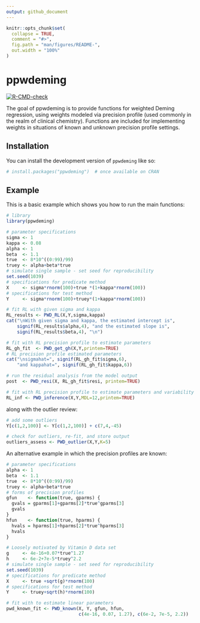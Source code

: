 ```yaml
---
output: github_document
---
```


<!-- README.md is generated from README.Rmd. Please edit that file -->

```r
knitr::opts_chunk$set(
  collapse = TRUE,
  comment = "#>",
  fig.path = "man/figures/README-",
  out.width = "100%"
)
```

# ppwdeming

<!-- badges: start -->
[![R-CMD-check](https://github.com/jjkraker/ppwdeming/actions/workflows/R-CMD-check.yaml/badge.svg)](https://github.com/jjkraker/ppwdeming/actions/workflows/R-CMD-check.yaml)
<!-- badges: end -->

The goal of ppwdeming is to provide functions for weighted Deming regression, using weights modeled via precision profile
(used commonly in the realm of clinical chemistry). 
Functions are included for implementing weights in situations of known and unknown precision profile settings.

## Installation

You can install the development version of `ppwdeming` like so:

``` r
# install.packages("ppwdeming")  # once available on CRAN
```

## Example

This is a basic example which shows you how to run the main functions:

``` r
# library
library(ppwdeming)

# parameter specifications
sigma <- 1
kappa <- 0.08
alpha <- 1
beta  <- 1.1
true  <- 8*10^((0:99)/99)
truey <- alpha+beta*true
# simulate single sample - set seed for reproducibility
set.seed(1039)
# specifications for predicate method
X     <- sigma*rnorm(100)+true *(1+kappa*rnorm(100))
# specifications for test method
Y     <- sigma*rnorm(100)+truey*(1+kappa*rnorm(100))

# fit RL with given sigma and kappa
RL_results <- PWD_RL(X,Y,sigma,kappa)
cat("\nWith given sigma and kappa, the estimated intercept is",
    signif(RL_results$alpha,4), "and the estimated slope is",
    signif(RL_results$beta,4), "\n")

# fit with RL precision profile to estimate parameters
RL_gh_fit  <- PWD_get_gh(X,Y,printem=TRUE)
# RL precision profile estimated parameters
cat("\nsigmahat=", signif(RL_gh_fit$sigma,6),
    "and kappahat=", signif(RL_gh_fit$kappa,6))

# run the residual analysis from the model output
post  <- PWD_resi(X, RL_gh_fit$resi, printem=TRUE)

# fit with RL precision profile to estimate parameters and variability
RL_inf <- PWD_inference(X,Y,MDL=12,printem=TRUE)
```

along with the outlier review:

``` r
# add some outliers
Y[c(1,2,100)] <- Y[c(1,2,100)] + c(7,4,-45)

# check for outliers, re-fit, and store output
outliers_assess <- PWD_outlier(X,Y,K=5)
```

An alternative example in which the precision profiles are known:

``` r
# parameter specifications
alpha <- 1
beta  <- 1.1
true  <- 8*10^((0:99)/99)
truey <- alpha+beta*true
# forms of precision profiles
gfun    <- function(true, gparms) {
  gvals = gparms[1]+gparms[2]*true^gparms[3]
  gvals
}
hfun    <- function(true, hparms) {
  hvals = hparms[1]+hparms[2]*true^hparms[3]
  hvals
}

# Loosely motivated by Vitamin D data set
g     <- 4e-16+0.07*true^1.27
h     <- 6e-2+7e-5*truey^2.2
# simulate single sample - set seed for reproducibility
set.seed(1039)
# specifications for predicate method
X     <- true +sqrt(g)*rnorm(100)
# specifications for test method
Y     <- truey+sqrt(h)*rnorm(100)

# fit with to estimate linear parameters
pwd_known_fit <- PWD_known(X, Y, gfun, hfun,
                           c(4e-16, 0.07, 1.27), c(6e-2, 7e-5, 2.2))

```

<!-- You'll still need to render `README.Rmd` regularly, to keep `README.md` up-to-date.
`devtools::build_readme()` is handy for this. -->
<!-- In that case, don't forget to commit and push the resulting figure files, so they display on GitHub and CRAN. -->
